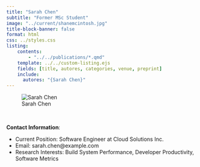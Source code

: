 ```yaml
---
title: "Sarah Chen"
subtitle: "Former MSc Student"
image: "../current/shanemcintosh.jpg"
title-block-banner: false
format: html
css: ../styles.css
listing:
    contents:
        - "../../publications/*.qmd"
    template: ../../custom-listing.ejs
    fields: [title, autores, categories, venue, preprint]
    include:
      autores: "{Sarah Chen}"
---
```


::: {.profile-image}
![Sarah Chen](../current/shanemcintosh.jpg "Sarah Chen")
:::
<br>

**Contact Information**:

- Current Position: Software Engineer at Cloud Solutions Inc.
- Email: sarah.chen@example.com
- Research Interests: Build System Performance, Developer Productivity, Software Metrics
